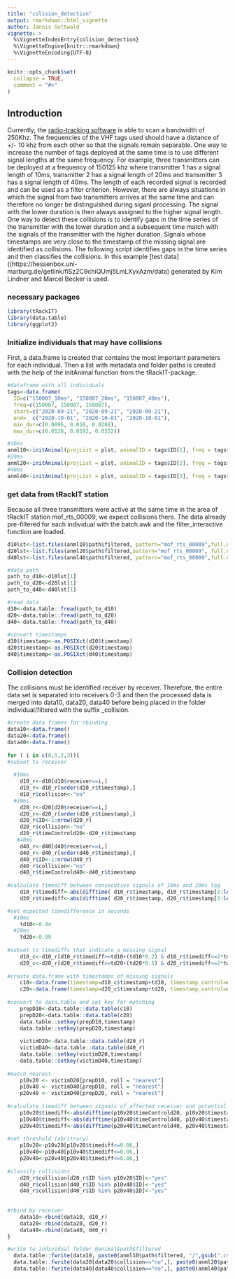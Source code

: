 ```yaml
---
title: "colision_detection"
output: rmarkdown::html_vignette
author: Jannis Gottwald
vignette: >
  %\VignetteIndexEntry{colision_detection}
  %\VignetteEngine{knitr::rmarkdown}
  %\VignetteEncoding{UTF-8}
---
```


```r
knitr::opts_chunk$set(
  collapse = TRUE,
  comment = "#>"
)
```

## Introduction
Currently, the [radio-tracking software](https://github.com/Nature40/Sensorboxes-Images/releases/tag/radiotracking-0.4.3) is able to scan a bandwidth of 250Khz. The frequencies of the VHF tags used should have a distance of +/- 10 khz from each other so that the signals remain separable. One way to increase the number of tags deployed at the same time is to use different signal lengths at the same frequency. For example, three transmitters can be deployed at a frequency of 150125 khz where transmitter 1 has a signal length of 10ms, transmitter 2 has a signal length of 20ms and transmitter 3 has a signal length of 40ms. The length of each recorded signal is recorded and can be used as a filter criterion. However, there are always situations in which the signal from two transmitters arrives at the same time and can therefore no longer be distinguished during siganl processing. The signal with the lower duration is then always assigned to the higher signal length. One way to detect these collisions is to identify gaps in the time series of the transmitter with the lower duration and a subsequent time match with the signals of the transmitter with the higher duration. Signals whose timestamps are very close to the timestamp of the missing signal are identified as collisions. The following script identifies gaps in the time series and then classifies the collisions. In this example [test data]((https://hessenbox.uni-marburg.de/getlink/fiSz2C9chiQUmj5LmLXyxAzm/data) generated by Kim Lindner and Marcel Becker is used.


### necessary packages

```r
library(tRackIT)
library(data.table)
library(ggplot2)
```

### Initialize individuals that may have collisions

First, a data.frame is created that contains the most important parameters for each individual. Then a list with metadata and folder paths is created with the help of the initAnimal function from the tRackIT-package.

```r

#dataframe with all individuals
tags<-data.frame(
  ID=c("150007_10ms", "150007_20ms", "150007_40ms"), 
  freq=c(150007, 150007, 150007), 
  start=c("2020-09-21", "2020-09-21", "2020-09-21"),
  end=  c("2020-10-01", "2020-10-01", "2020-10-01"),
  min_dur=c(0.0096, 0.016, 0.0288), 
  max_dur=c(0.0128, 0.0192, 0.0352))

#10ms
anml10<-initAnimal(projList = plst, animalID = tags$ID[1], freq = tags$freq[1], start=tags$start[1], end=tags$end[1])
#20ms
anml20<-initAnimal(projList = plst, animalID = tags$ID[2], freq = tags$freq[2], start=tags$start[2], end=tags$end[2])
#40ms
anml40<-initAnimal(projList = plst, animalID = tags$ID[3], freq = tags$freq[3], start=tags$start[3], end=tags$end[3])
````

### get data from tRackIT station
Because all three transmitters were active at the same time in the area of tRackIT station mof_rts_00009, we expect collisions there. The data already pre-filtered for each individual with the batch.awk and the filter_interactive function are loaded.

```r
d10lst<-list.files(anml10$path$filtered, pattern="mof_rts_00009",full.names = T)
d20lst<-list.files(anml20$path$filtered,pattern="mof_rts_00009", full.names = T)
d40lst<-list.files(anml40$path$filtered, pattern="mof_rts_00009",full.names = T)

#data path
path_to_d10<-d10lst[1]
path_to_d20<-d20lst[1]
path_to_d40<-d40lst[1]

#read data
d10<-data.table::fread(path_to_d10)
d20<-data.table::fread(path_to_d20)
d40<-data.table::fread(path_to_d40)
  
#convert timestamps
d10$timestamp<-as.POSIXct(d10$timestamp)
d20$timestamp<-as.POSIXct(d20$timestamp)
d40$timestamp<-as.POSIXct(d40$timestamp)

````


### Collision detection
The collisions must be identified receiver by receiver. Therefore, the entire data set is separated into receivers 0-3 and then the processed data is merged into data10, data20, data40 before being placed in the folder individual/filtered with the suffix _collision. 


```r

#create data frames for rbinding  
data10<-data.frame()
data20<-data.frame()
data40<-data.frame()
  
for ( i in c(0,1,2,3)){
#subset to receiver
  
  #10ms    
    d10_r<-d10[d10$receiver==i,]
    d10_r<-d10_r[order(d10_r$timestamp),]
    d10_r$collision<-"no"
  #20ms
    d20_r<-d20[d20$receiver==i,]
    d20_r<-d20_r[order(d20_r$timestamp),]
    d20_r$ID<-1:nrow(d20_r)
    d20_r$collision<-"no"
    d20_r$timeControld20<-d20_r$timestamp
   #40ms
    d40_r<-d40[d40$receiver==i,]
    d40_r<-d40_r[order(d40_r$timestamp),]
    d40_r$ID<-1:nrow(d40_r)
    d40_r$collision<-"no"
    d40_r$timeControld40<-d40_r$timestamp
    
#calculate timediff between consecutive signals of 10ms and 20ms tag
    d10_r$timediff<-abs(difftime( d10_r$timestamp, d10_r$timestamp[2:length(d10_r$timestamp)], units="secs" ))
    d20_r$timediff<-abs(difftime( d20_r$timestamp, d20_r$timestamp[2:length(d20_r$timestamp)], units="secs" ))

#set ecpected timedifference in seconds    
  #10ms
    td10<-0.44
  #20ms
    td20<-0.99
    
#subset to timediffs that indicate a missing signal
    d10_c<-d10_r[d10_r$timediff>=td10+(td10*0.2) & d10_r$timediff<=2*td10+(td10*0.2), ]
    d20_c<-d20_r[d20_r$timediff>=td20+(td20*0.5) & d20_r$timediff<=2*td20+(td20*0.5), ]
    
#create data.frame with timestamps of missing signals 
    c10<-data.frame(timestamp=d10_c$timestamp+td10, timestamp_control=d10_c$timestamp+td10 )
    c20<-data.frame(timestamp=d20_c$timestamp+td20, timestamp_control=d20_c$timestamp+td20)
    
#convert to data.table and set key for matching
    prepD10<-data.table::data.table(c10)
    prepD20<-data.table::data.table(c20)
    data.table::setkey(prepD10,timestamp)
    data.table::setkey(prepD20,timestamp)
    
    victimD20<-data.table::data.table(d20_r)
    victimD40<-data.table::data.table(d40_r)
    data.table::setkey(victimD20,timestamp)
    data.table::setkey(victimD40,timestamp)
    
#match nearest
    p10v20 <- victimD20[prepD10, roll = "nearest"]
    p10v40 <- victimD40[prepD10, roll = "nearest"]
    p20v40 <- victimD40[prepD20, roll = "nearest"]
    
#calculate timediff between signals of affected receiver and potential collisions 
    p10v20$timediff<-abs(difftime(p10v20$timeControld20, p10v20$timestamp_control, units="secs" ))
    p10v40$timediff<-abs(difftime(p10v40$timeControld40, p10v40$timestamp_control, units="secs" ))
    p20v40$timediff<-abs(difftime(p20v40$timeControld40, p20v40$timestamp_control, units="secs" ))
    
#set threshold (abritrary)
    p10v20<-p10v20[p10v20$timediff<=0.06,]
    p10v40<-p10v40[p10v40$timediff<=0.06,]
    p20v40<-p20v40[p20v40$timediff<=0.06,]
    
#classify collisions
    d20_r$collision[d20_r$ID %in% p10v20$ID]<-"yes"
    d40_r$collision[d40_r$ID %in% p10v40$ID]<-"yes"
    d40_r$collision[d40_r$ID %in% p20v40$ID]<-"yes"
    
    
#rbind by receiver   
    data10<-rbind(data10, d10_r)
    data20<-rbind(data20, d20_r)
    data40<-rbind(data40, d40_r)
}

#write to individual folder @animal$path$filtered  
  data.table::fwrite(data10, paste0(anml10$path$filtered, "/",gsub(".csv", "", basename(path_to_d10)), "_collision.csv" ))
  data.table::fwrite(data20[data20$collision=="no",], paste0(anml20$path$filtered, "/",gsub(".csv", "", basename(path_to_d20)), "_collision.csv" ))
  data.table::fwrite(data40[data40$collision=="no",], paste0(anml40$path$filtered, "/",gsub(".csv", "", basename(path_to_d40)), "_collision.csv" ))
  
````

